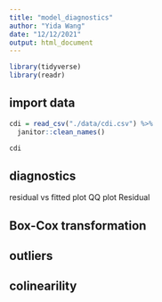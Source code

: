 ```yaml
---
title: "model_diagnostics"
author: "Yida Wang"
date: "12/12/2021"
output: html_document
---
```


```r
library(tidyverse)
library(readr)
```

## import data
```r
cdi = read_csv("./data/cdi.csv") %>%
  janitor::clean_names() 

cdi
```

## diagnostics
residual vs fitted plot
QQ plot
Residual

## Box-Cox transformation

## outliers

## colinearility
